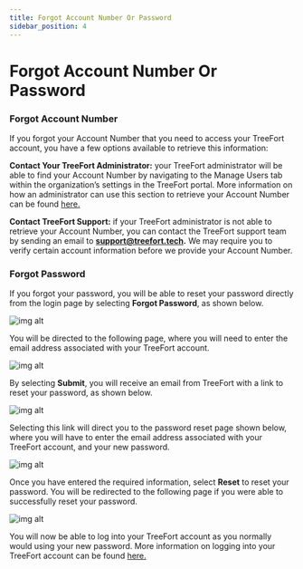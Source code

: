 ```yaml
---
title: Forgot Account Number Or Password
sidebar_position: 4
---
```


# Forgot Account Number Or Password
### Forgot Account Number
If you forgot your Account Number that you need to access your TreeFort account, you have a few options available to retrieve this information:

**Contact Your TreeFort Administrator:** your TreeFort administrator will be able to find your Account Number by navigating to the Manage Users tab within the organization’s settings in the TreeFort portal. More information on how an administrator can use this section to retrieve your Account Number can be found [here.](/docs/managing-your-organization/managing-users/)

**Contact TreeFort Support:** if your TreeFort administrator is not able to retrieve your Account Number, you can contact the TreeFort support team by sending an email to **support@treefort.tech.** We may require you to verify certain account information before we provide your Account Number.

### Forgot Password
If you forgot your password, you will be able to reset your password directly from the login page by selecting **Forgot Password**, as shown below.

![img alt](/img/forgot_password.png)

You will be directed to the following page, where you will need to enter the email address associated with your TreeFort account.

![img alt](/img/email_associated.png)

By selecting **Submit**, you will receive an email from TreeFort with a link to reset your password, as shown below.

![img alt](/img/email_notification_forgot_pass.png)

Selecting this link will direct you to the password reset page shown below, where you will have to enter the email address associated with your TreeFort account, and your new password.

![img alt](/img/password_reset.png)

Once you have entered the required information, select **Reset** to reset your password. You will be redirected to the following page if you were able to successfully reset your password.

![img alt](/img/password_reset_confirmation.png)

You will now be able to log into your TreeFort account as you normally would using your new password. More information on logging into your TreeFort account can be found [here.](/docs/account-setup-and-management/creating-your-account)